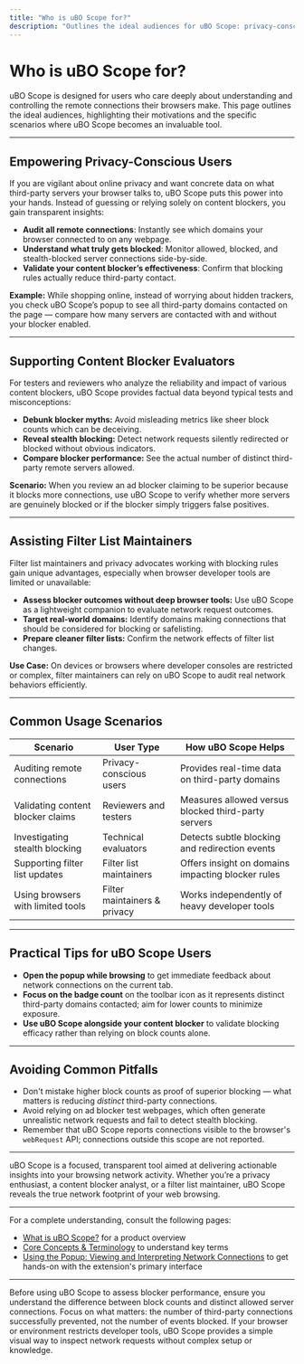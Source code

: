 ```yaml
---
title: "Who is uBO Scope for?"
description: "Outlines the ideal audiences for uBO Scope: privacy-conscious users, content blocker evaluators, and filter list maintainers. Highlights common scenarios—auditing remote connections, debunking blocker myths, and utilizing the tool with limited browser developer tools."
---
```


# Who is uBO Scope for?

uBO Scope is designed for users who care deeply about understanding and controlling the remote connections their browsers make. This page outlines the ideal audiences, highlighting their motivations and the specific scenarios where uBO Scope becomes an invaluable tool.

---

## Empowering Privacy-Conscious Users

If you are vigilant about online privacy and want concrete data on what third-party servers your browser talks to, uBO Scope puts this power into your hands. Instead of guessing or relying solely on content blockers, you gain transparent insights:

- **Audit all remote connections**: Instantly see which domains your browser connected to on any webpage.
- **Understand what truly gets blocked**: Monitor allowed, blocked, and stealth-blocked server connections side-by-side.
- **Validate your content blocker’s effectiveness**: Confirm that blocking rules actually reduce third-party contact.

**Example:** While shopping online, instead of worrying about hidden trackers, you check uBO Scope’s popup to see all third-party domains contacted on the page — compare how many servers are contacted with and without your blocker enabled.

---

## Supporting Content Blocker Evaluators

For testers and reviewers who analyze the reliability and impact of various content blockers, uBO Scope provides factual data beyond typical tests and misconceptions:

- **Debunk blocker myths:** Avoid misleading metrics like sheer block counts which can be deceiving.
- **Reveal stealth blocking:** Detect network requests silently redirected or blocked without obvious indicators.
- **Compare blocker performance:** See the actual number of distinct third-party remote servers allowed.

**Scenario:** When you review an ad blocker claiming to be superior because it blocks more connections, use uBO Scope to verify whether more servers are genuinely blocked or if the blocker simply triggers false positives.

---

## Assisting Filter List Maintainers

Filter list maintainers and privacy advocates working with blocking rules gain unique advantages, especially when browser developer tools are limited or unavailable:

- **Assess blocker outcomes without deep browser tools:** Use uBO Scope as a lightweight companion to evaluate network request outcomes.
- **Target real-world domains:** Identify domains making connections that should be considered for blocking or safelisting.
- **Prepare cleaner filter lists:** Confirm the network effects of filter list changes.

**Use Case:** On devices or browsers where developer consoles are restricted or complex, filter maintainers can rely on uBO Scope to audit real network behaviors efficiently.

---

## Common Usage Scenarios

| Scenario                         | User Type                   | How uBO Scope Helps                                    |
|---------------------------------|-----------------------------|-------------------------------------------------------|
| Auditing remote connections      | Privacy-conscious users      | Provides real-time data on third-party domains        |
| Validating content blocker claims| Reviewers and testers        | Measures allowed versus blocked third-party servers   |
| Investigating stealth blocking   | Technical evaluators         | Detects subtle blocking and redirection events         |
| Supporting filter list updates   | Filter list maintainers      | Offers insight on domains impacting blocker rules      |
| Using browsers with limited tools| Filter maintainers & privacy | Works independently of heavy developer tools          |

---

## Practical Tips for uBO Scope Users

- **Open the popup while browsing** to get immediate feedback about network connections on the current tab.
- **Focus on the badge count** on the toolbar icon as it represents distinct third-party domains contacted; aim for lower counts to minimize exposure.
- **Use uBO Scope alongside your content blocker** to validate blocking efficacy rather than relying on block counts alone.

---

## Avoiding Common Pitfalls

- Don't mistake higher block counts as proof of superior blocking — what matters is reducing *distinct* third-party connections.
- Avoid relying on ad blocker test webpages, which often generate unrealistic network requests and fail to detect stealth blocking.
- Remember that uBO Scope reports connections visible to the browser's `webRequest` API; connections outside this scope are not reported.

---

uBO Scope is a focused, transparent tool aimed at delivering actionable insights into your browsing network activity. Whether you’re a privacy enthusiast, a content blocker analyst, or a filter list maintainer, uBO Scope reveals the true network footprint of your web browsing.

---

For a complete understanding, consult the following pages:
- [What is uBO Scope?](../about-ubo-scope/product-introduction) for a product overview
- [Core Concepts & Terminology](../about-ubo-scope/core-concepts-terminology) to understand key terms
- [Using the Popup: Viewing and Interpreting Network Connections](../../guides/getting-started-essentials/understand-popup) to get hands-on with the extension's primary interface

---

<Check>
Before using uBO Scope to assess blocker performance, ensure you understand the difference between block counts and distinct allowed server connections. Focus on what matters: the number of third-party connections successfully prevented, not the number of events blocked.
</Check>

<Note>
If your browser or environment restricts developer tools, uBO Scope provides a simple visual way to inspect network requests without complex setup or knowledge.
</Note>